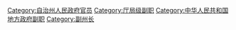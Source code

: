 [[Category:自治州人民政府官员|Category:自治州人民政府官员]]
[[Category:厅局级副职|Category:厅局级副职]]
[[Category:中华人民共和国地方政府副职|Category:中华人民共和国地方政府副职]]
[[Category:副州长|Category:副州长]]